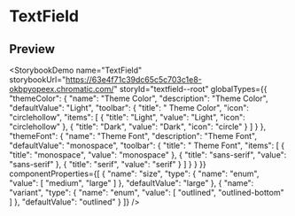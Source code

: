 
# TextField
## Preview
<StorybookDemo name="TextField" storybookUrl="https://63e4f71c39dc65c5c703c1e8-okbpyopeex.chromatic.com/" storyId="textfield--root" globalTypes={{
  "themeColor": {
    "name": "Theme Color",
    "description": "Theme Color",
    "defaultValue": "Light",
    "toolbar": {
      "title": " Theme Color",
      "icon": "circlehollow",
      "items": [
        {
          "title": "Light",
          "value": "Light",
          "icon": "circlehollow"
        },
        {
          "title": "Dark",
          "value": "Dark",
          "icon": "circle"
        }
      ]
    }
  },
  "themeFont": {
    "name": "Theme Font",
    "description": "Theme Font",
    "defaultValue": "monospace",
    "toolbar": {
      "title": " Theme Font",
      "items": [
        {
          "title": "monospace",
          "value": "monospace"
        },
        {
          "title": "sans-serif",
          "value": "sans-serif"
        },
        {
          "title": "serif",
          "value": "serif"
        }
      ]
    }
  }
}} componentProperties={[
  {
    "name": "size",
    "type": {
      "name": "enum",
      "value": [
        "medium",
        "large"
      ]
    },
    "defaultValue": "large"
  },
  {
    "name": "variant",
    "type": {
      "name": "enum",
      "value": [
        "outlined",
        "outlined-bottom"
      ]
    },
    "defaultValue": "outlined"
  }
]} />
